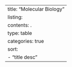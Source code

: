 ---
title: "Molecular Biology"
listing:
  contents: .
  type: table
  categories: true
  sort:
  - "title desc"
---